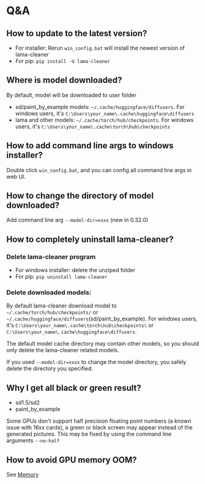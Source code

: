 
# Q&A

## How to update to the latest version?

- For installer: Rerun `win_config.bat` will install the newest version of lama-cleaner
- For pip: `pip install -U lama-cleaner`

## Where is model downloaded?

By default, model will be downloaded to user folder

- sd/paint_by_example models: `~/.cache/huggingface/diffusers`. For windows users, it's `C:\Users\your_name\.cache\huggingface\diffusers`
- lama and other models: `~/.cache/torch/hub/checkpoints`. For windows users, it's `C:\Users\your_name\.cache\torch\hub\checkpoints`

## How to add command line args to windows installer?

Double click `win_config.bat`, and you can config all command line args in web UI.

## How to change the directory of model downloaded?

Add command line arg `--model-dir=xxxx` (new in 0.32.0)

## How to completely uninstall lama-cleaner?

### Delete lama-cleaner program

- For windows installer: delete the unziped folder
- For pip: `pip uninstall lama-cleaner`

### Delete downloaded models:

By default lama-cleaner download model to `~/.cache/torch/hub/checkpoints/` or `~/.cache/huggingface/diffusers`(sd/paint_by_example).
For windows users, it's `C:\Users\your_name\.cache\torch\hub\checkpoints\` or `C:\Users\your_name\.cache\huggingface\diffusers`.

<Callout type="warning" emoji="⚠️">
  The default model cache directory may contain other models, so you should only
  delete the lama-cleaner related models.
</Callout>

If you used `--model-dir=xxxx` to change the model directory, you safely delete the directory you specified.

## Why I get all black or green result?

- sd1.5/sd2
- paint_by_example

Some GPUs don't support half precision floating point numbers (a known issue with 16xx cards),
a green or black screen may appear instead of the generated pictures.
This may be fixed by using the command line arguments `--no-half`

## How to avoid GPU memory OOM?

See [Memory](https://lama-cleaner-docs.vercel.app/features/memory)
